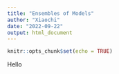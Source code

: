 ```yaml
---
title: "Ensembles of Models"
author: "Xiaochi"
date: "2022-09-22"
output: html_document
---
```


```r
knitr::opts_chunk$set(echo = TRUE)
```


Hello